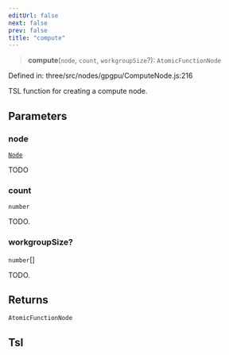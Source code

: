 ```yaml
---
editUrl: false
next: false
prev: false
title: "compute"
---
```


> **compute**(`node`, `count`, `workgroupSize`?): `AtomicFunctionNode`

Defined in: three/src/nodes/gpgpu/ComputeNode.js:216

TSL function for creating a compute node.

## Parameters

### node

[`Node`](../classes/Three.WebGPU.Node.html)

TODO

### count

`number`

TODO.

### workgroupSize?

`number`[]

TODO.

## Returns

`AtomicFunctionNode`

## Tsl
